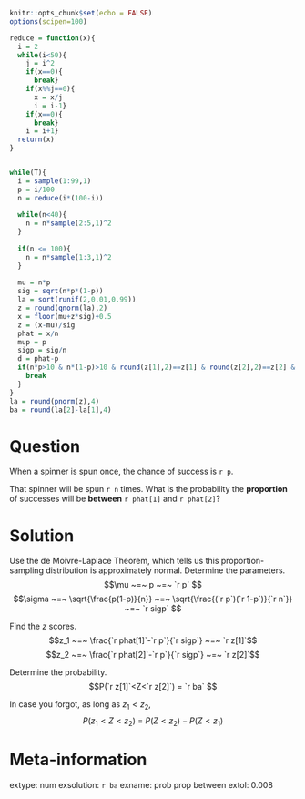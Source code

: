 ```r
knitr::opts_chunk$set(echo = FALSE)
options(scipen=100)

reduce = function(x){
  i = 2
  while(i<50){
    j = i^2 
    if(x==0){
      break}
    if(x%%j==0){
      x = x/j
      i = i-1}
    if(x==0){
      break}
    i = i+1}
  return(x)
}


while(T){
  i = sample(1:99,1)
  p = i/100
  n = reduce(i*(100-i))
  
  while(n<40){
    n = n*sample(2:5,1)^2
  }
  
  if(n <= 100){
    n = n*sample(1:3,1)^2
  }
  
  mu = n*p
  sig = sqrt(n*p*(1-p))
  la = sort(runif(2,0.01,0.99))
  z = round(qnorm(la),2)
  x = floor(mu+z*sig)+0.5
  z = (x-mu)/sig
  phat = x/n
  mup = p
  sigp = sig/n
  d = phat-p
  if(n*p>10 & n*(1-p)>10 & round(z[1],2)==z[1] & round(z[2],2)==z[2] & abs(z[2]-z[1]) & round(phat[1],3)==phat[1] & round(phat[2],3)==phat[2] & round(sigp,3)==sigp){
    break
  }
}
la = round(pnorm(z),4)
ba = round(la[2]-la[1],4)
```

Question
========

When a spinner is spun once, the chance of success is `r p`.

That spinner will be spun `r n` times. What is the probability the **proportion** of successes will be **between** `r phat[1]` and `r phat[2]`?


Solution
========

Use the de Moivre-Laplace Theorem, which tells us this proportion-sampling distribution is approximately normal. Determine the parameters.
$$\mu ~=~ p ~=~ `r p` $$
$$\sigma ~=~ \sqrt{\frac{p(1-p)}{n}} ~=~ \sqrt{\frac{(`r p`)(`r 1-p`)}{`r n`}} ~=~ `r sigp` $$

Find the $z$ scores.
$$z_1 ~=~ \frac{`r phat[1]`-`r p`}{`r sigp`} ~=~ `r z[1]`$$
$$z_2 ~=~ \frac{`r phat[2]`-`r p`}{`r sigp`} ~=~ `r z[2]`$$

Determine the probability.
$$P(`r z[1]`<Z<`r z[2]`) = `r ba` $$

In case you forgot, as long as $z_1<z_2$,
$$P(z_1 < Z < z_2) ~=~ P(Z<z_2) - P(Z<z_1) $$



Meta-information
================
extype: num
exsolution: `r ba`
exname: prob prop between
extol: 0.008
